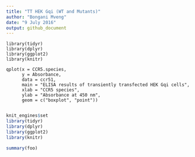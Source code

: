 ```yaml
---
title: "TT HEK Gqi (WT and Mutants)"
author: "Bongani Mveng"
date: "9 July 2016"
output: github_document
---
```

```ccr51
library(tidyr)
library(dplyr)
library(ggplot2)
library(knitr)

qplot(x = CCR5.species,
      y = Absorbance,
      data = ccr51,
      main = "ELISA results of transiently transfected HEK Gqi cells",
      xlab = "CCR5 species",
      ylab = "Absorbance at 450 nm",
      geom = c("boxplot", "point"))
      

```

```r
knit_engines$set
library(tidyr)
library(dplyr)
library(ggplot2)
library(knitr)

summary(foo)


```

